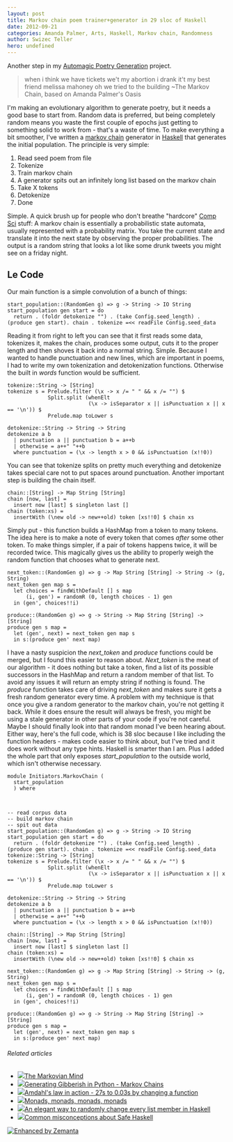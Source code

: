 ```yaml
---
layout: post
title: Markov chain poem trainer+generator in 29 sloc of Haskell
date: 2012-09-21
categories: Amanda Palmer, Arts, Haskell, Markov chain, Randomness
author: Swizec Teller
hero: undefined
---
```


Another step in my [Automagic Poetry Generation](https://github.com/Swizec/Le-Thesis) project.

> when i think we have tickets we't my abortion i drank it't my best friend melissa mahoney oh we tried to the building ~The Markov Chain, based on Amanda Palmer's Oasis

I'm making an evolutionary algorithm to generate poetry, but it needs a good base to start from. Random data is preferred, but being completely random means you waste the first couple of epochs just getting to something solid to work from - that's a waste of time. To make everything a bit smoother, I've written a [markov chain](http://en.wikipedia.org/wiki/Markov_chain "Markov chain") generator in [Haskell](http://haskell.org "Haskell (programming language)") that generates the initial population. The principle is very simple:

1.  Read seed poem from file
2.  Tokenize
3.  Train markov chain
4.  A generator spits out an infinitely long list based on the markov chain
5.  Take X tokens
6.  Detokenize
7.  Done

Simple. A quick brush up for people who don't breathe "hardcore" [Comp Sci](http://en.wikipedia.org/wiki/Computer_science "Computer science") stuff: A markov chain is essentially a probabilistic state automata, usually represented with a probability matrix. You take the current state and translate it into the next state by observing the proper probabilities. The output is a random string that looks a lot like some drunk tweets you might see on a friday night.

## Le Code

Our main function is a simple convolution of a bunch of things:

    start_population::(RandomGen g) => g -> String -> IO String
    start_population gen start = do
      return . (foldr detokenize "") . (take Config.seed_length) . (produce gen start). chain . tokenize =<< readFile Config.seed_data

Reading it from right to left you can see that it first reads some data, tokenizes it, makes the chain, produces some output, cuts it to the proper length and then shoves it back into a normal string. Simple. Because I wanted to handle punctuation and new lines, which are important in poems, I had to write my own tokenization and detokenization functions. Otherwise the built in _words_ function would be sufficient.

    tokenize::String -> [String]
    tokenize s = Prelude.filter (\x -> x /= " " && x /= "") $
                 Split.split (whenElt
                              (\x -> isSeparator x || isPunctuation x || x == '\n')) $
                 Prelude.map toLower s

    detokenize::String -> String -> String
    detokenize a b
      | punctuation a || punctuation b = a++b
      | otherwise = a++" "++b
      where punctuation = (\x -> length x > 0 && isPunctuation (x!!0))

You can see that tokenize splits on pretty much everything and detokenize takes special care not to put spaces around punctuation. Another important step is building the chain itself.

    chain::[String] -> Map String [String]
    chain [now, last] =
      insert now [last] $ singleton last []
    chain (token:xs) =
      insertWith (\new old -> new++old) token [xs!!0] $ chain xs

Simply put - this function builds a HashMap from a token to many tokens. The idea here is to make a note of every token that comes _after_ some other token. To make things simpler, if a pair of tokens happens twice, it will be recorded twice. This magically gives us the ability to properly weigh the random function that chooses what to generate next.

    next_token::(RandomGen g) => g -> Map String [String] -> String -> (g, String)
    next_token gen map s =
      let choices = findWithDefault [] s map
          (i, gen') = randomR (0, length choices - 1) gen
      in (gen', choices!!i)

    produce::(RandomGen g) => g -> String -> Map String [String] -> [String]
    produce gen s map =
      let (gen', next) = next_token gen map s
      in s:(produce gen' next map)

I have a nasty suspicion the _next_token_ and _produce_ functions could be merged, but I found this easier to reason about. _Next_token_ is the meat of our algorithm - it does nothing but take a token, find a list of its possible successors in the HashMap and return a random member of that list. To avoid any issues it will return an empty string if nothing is found. The _produce_ function takes care of driving _next_token_ and makes sure it gets a fresh random generator every time. A problem with my technique is that once you give a random generator to the markov chain, you're not getting it back. While it does ensure the result will always be fresh, you might be using a stale generator in other parts of your code if you're not careful. Maybe I should finally look into that random monad I've been hearing about. Either way, here's the full code, which is 38 sloc because I like including the function headers - makes code easier to think about, but I've tried and it does work without any type hints. Haskell is smarter than I am. Plus I added the whole part that only exposes _start_population_ to the outside world, which isn't otherwise necessary.

    module Initiators.MarkovChain (
      start_population
      ) where



    -- read corpus data
    -- build markov chain
    -- spit out data
    start_population::(RandomGen g) => g -> String -> IO String
    start_population gen start = do
      return . (foldr detokenize "") . (take Config.seed_length) . (produce gen start). chain . tokenize =<< readFile Config.seed_data tokenize::String -> [String]
    tokenize s = Prelude.filter (\x -> x /= " " && x /= "") $
                 Split.split (whenElt
                              (\x -> isSeparator x || isPunctuation x || x == '\n')) $
                 Prelude.map toLower s

    detokenize::String -> String -> String
    detokenize a b
      | punctuation a || punctuation b = a++b
      | otherwise = a++" "++b
      where punctuation = (\x -> length x > 0 && isPunctuation (x!!0))

    chain::[String] -> Map String [String]
    chain [now, last] =
      insert now [last] $ singleton last []
    chain (token:xs) =
      insertWith (\new old -> new++old) token [xs!!0] $ chain xs

    next_token::(RandomGen g) => g -> Map String [String] -> String -> (g, String)
    next_token gen map s =
      let choices = findWithDefault [] s map
          (i, gen') = randomR (0, length choices - 1) gen
      in (gen', choices!!i)

    produce::(RandomGen g) => g -> String -> Map String [String] -> [String]
    produce gen s map =
      let (gen', next) = next_token gen map s
      in s:(produce gen' next map)

###### Related articles

-   [![](http://i.zemanta.com/109018143_80_80.jpg)](http://isnerd.wordpress.com/2012/08/28/the-markovian-mind/)[The Markovian Mind](http://isnerd.wordpress.com/2012/08/28/the-markovian-mind/)
-   [![](http://i.zemanta.com/noimg_79_80_80.jpg)](http://terse-words.blogspot.com/2012/02/generating-gibberish-in-python-markov.html)[Generating Gibberish in Python - Markov Chains](http://terse-words.blogspot.com/2012/02/generating-gibberish-in-python-markov.html)
-   [![](http://i.zemanta.com/107290574_80_80.jpg)](http://swizec.com/blog/amdahls-law-in-action-27s-to-0-03s-by-changing-a-function/swizec/5106)[Amdahl's law in action - 27s to 0.03s by changing a function](http://swizec.com/blog/amdahls-law-in-action-27s-to-0-03s-by-changing-a-function/swizec/5106)
-   [![](http://i.zemanta.com/110047375_80_80.jpg)](http://swizec.com/blog/monads-monads-monads-monads/swizec/5206)[Monads, monads, monads, monads](http://swizec.com/blog/monads-monads-monads-monads/swizec/5206)
-   [![](http://i.zemanta.com/106367996_80_80.jpg)](http://swizec.com/blog/an-elegant-way-to-randomly-change-every-list-member-in-haskell/swizec/5060)[An elegant way to randomly change every list member in Haskell](http://swizec.com/blog/an-elegant-way-to-randomly-change-every-list-member-in-haskell/swizec/5060)
-   [![](http://i.zemanta.com/noimg_61_80_80.jpg)](http://blog.ezyang.com/2012/09/common-misconceptions-about-safe-haskell/)[Common misconceptions about Safe Haskell](http://blog.ezyang.com/2012/09/common-misconceptions-about-safe-haskell/)

[![Enhanced by Zemanta](http://img.zemanta.com/zemified_e.png?x-id=3a0ab92f-5b51-431b-8e1b-7e2fee5375a0)](http://www.zemanta.com/?px "Enhanced by Zemanta")
